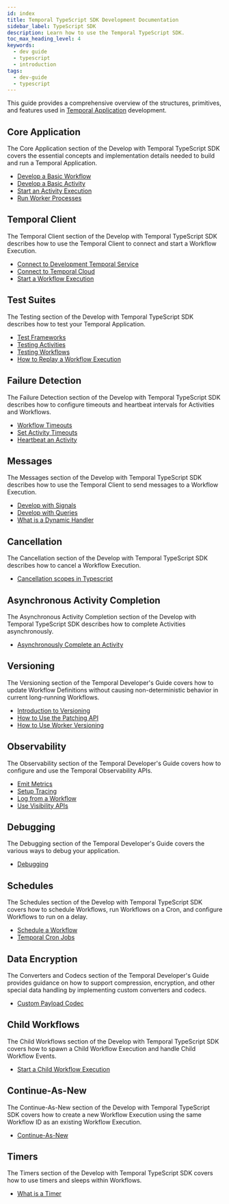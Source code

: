 ```yaml
---
id: index
title: Temporal TypeScript SDK Development Documentation
sidebar_label: TypeScript SDK
description: Learn how to use the Temporal TypeScript SDK.
toc_max_heading_level: 4
keywords:
  - dev guide
  - typescript
  - introduction
tags:
  - dev-guide
  - typescript
---
```


This guide provides a comprehensive overview of the structures, primitives, and features used in [Temporal Application](/temporal#temporal-application) development.

## Core Application

The Core Application section of the Develop with Temporal TypeScript SDK covers the essential concepts and implementation details needed to build and run a Temporal Application.

- [Develop a Basic Workflow](/develop/typescript/core-application#develop-workflows)
- [Develop a Basic Activity](/develop/typescript/core-application#develop-activities)
- [Start an Activity Execution](/develop/typescript/core-application#activity-execution)
- [Run Worker Processes](/develop/typescript/core-application#run-a-dev-worker)

## Temporal Client

The Temporal Client section of the Develop with Temporal TypeScript SDK describes how to use the Temporal Client to connect and start a Workflow Execution.

- [Connect to Development Temporal Service](/develop/typescript/temporal-clients#connect-to-development-service)
- [Connect to Temporal Cloud](/develop/typescript/temporal-clients#connect-to-temporal-cloud)
- [Start a Workflow Execution](/develop/typescript/temporal-clients#start-workflow-execution)


## Test Suites

The Testing section of the Develop with Temporal TypeScript SDK describes how to test your Temporal Application.

- [Test Frameworks](/develop/typescript/test-suites#test-frameworks)
- [Testing Activities](/develop/typescript/test-suites#test-activities)
- [Testing Workflows](/develop/typescript/test-suites#test-workflows)
- [How to Replay a Workflow Execution](/develop/typescript/test-suites#replay)

## Failure Detection

The Failure Detection section of the Develop with Temporal TypeScript SDK describes how to configure timeouts and heartbeat intervals for Activities and Workflows.

- [Workflow Timeouts](/develop/typescript/failure-detection#workflow-timeouts)
- [Set Activity Timeouts](/develop/typescript/failure-detection#activity-timeouts)
- [Heartbeat an Activity](/develop/typescript/failure-detection#activity-heartbeats)

## Messages

The Messages section of the Develop with Temporal TypeScript SDK describes how to use the Temporal Client to send messages to a Workflow Execution.

- [Develop with Signals](/develop/typescript/messages#signals)
- [Develop with Queries](/develop/typescript/messages#queries)
- [What is a Dynamic Handler](/develop/typescript/messages#dynamic-handler)

## Cancellation

The Cancellation section of the Develop with Temporal TypeScript SDK describes how to cancel a Workflow Execution.

- [Cancellation scopes in Typescript](/develop/typescript/cancellation#cancellation-scopes)

## Asynchronous Activity Completion

The Asynchronous Activity Completion section of the Develop with Temporal TypeScript SDK describes how to complete Activities asynchronously.

- [Asynchronously Complete an Activity](/develop/typescript/asynchronous-activity-completion)

## Versioning

The Versioning section of the Temporal Developer's Guide covers how to update Workflow Definitions without causing non-deterministic behavior in current long-running Workflows.

- [Introduction to Versioning](/develop/typescript/versioning)
- [How to Use the Patching API](/develop/typescript/versioning#typescript-sdk-patching-api)
- [How to Use Worker Versioning](/develop/typescript/versioning#worker-versioning)

## Observability

The Observability section of the Temporal Developer's Guide covers how to configure and use the Temporal Observability APIs.

- [Emit Metrics](/develop/typescript/observability#metrics)
- [Setup Tracing](/develop/typescript/observability#tracing)
- [Log from a Workflow](/develop/typescript/observability#logging)
- [Use Visibility APIs](/develop/typescript/observability#visibility)

## Debugging

The Debugging section of the Temporal Developer's Guide covers the various ways to debug your application.

- [Debugging](/develop/typescript/debugging)

## Schedules

The Schedules section of the Develop with Temporal TypeScript SDK covers how to schedule Workflows, run Workflows on a Cron, and configure Workflows to run on a delay.

- [Schedule a Workflow](/develop/typescript/schedules#schedule-a-workflow)
- [Temporal Cron Jobs](/develop/typescript/schedules#temporal-cron-jobs)

## Data Encryption

The Converters and Codecs section of the Temporal Developer's Guide provides guidance on how to support compression, encryption, and other special data handling by implementing custom converters and codecs.

- [Custom Payload Codec](/develop/typescript/data-encryption#custom-payload-conversion)

## Child Workflows

The Child Workflows section of the Develop with Temporal TypeScript SDK covers how to spawn a Child Workflow Execution and handle Child Workflow Events.

- [Start a Child Workflow Execution](/develop/typescript/child-workflows)

## Continue-As-New

The Continue-As-New section of the Develop with Temporal TypeScript SDK covers how to create a new Workflow Execution using the same Workflow ID as an existing Workflow Execution.

- [Continue-As-New](/develop/typescript/continue-as-new)

## Timers

The Timers section of the Develop with Temporal TypeScript SDK covers how to use timers and sleeps within Workflows.

- [What is a Timer](/develop/typescript/timers)